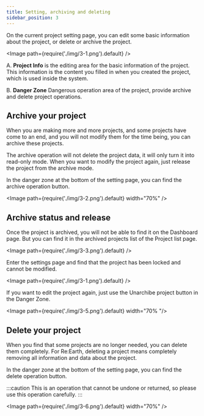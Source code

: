 ```yaml
---
title: Setting, archiving and deleting
sidebar_position: 3
---
```


On the current project setting page, you can edit some basic information about the project, or delete or archive the project. 

<Image path={require('./img/3-1.png').default} />


  A. **Project Info** is the editing area for the basic information of the project. This information is the content you filled in when you created the project, which is used inside the system.

  B. **Danger Zone** Dangerous operation area of the project, provide archive and delete project operations.

## Archive your project

When you are making more and more projects, and some projects have come to an end, and you will not modify them for the time being, you can archive these projects.

The archive operation will not delete the project data, it will only turn it into read-only mode. When you want to modify the project again, just release the project from the archive mode.

In the danger zone at the bottom of the setting page, you can find the archive operation button.

<Image path={require('./img/3-2.png').default} width="70%" />

## Archive status and release

Once the project is archived, you will not be able to find it on the Dashboard page. But you can find it in the archived projects list of the Project list page.

<Image path={require('./img/3-3.png').default} />

Enter the settings page and find that the project has been locked and cannot be modified.

<Image path={require('./img/3-1.png').default} />

If you want to edit the project again, just use the  Unarchibe project button in the Danger Zone.

<Image path={require('./img/3-5.png').default} width="70% "/>

## Delete your project

When you find that some projects are no longer needed, you can delete them completely. For Re:Earth, deleting a project means completely removing all information and data about the project.

In the danger zone at the bottom of the setting page, you can find the delete operation button.

:::caution
This is an operation that cannot be undone or returned, so please use this operation carefully.
:::

<Image path={require('./img/3-6.png').default} width="70%" />

